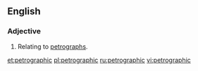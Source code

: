 ==English==

===Adjective===
{{en-adj|-}}

#Relating to [[petrograph]]s.

[[et:petrographic]]
[[pl:petrographic]]
[[ru:petrographic]]
[[vi:petrographic]]